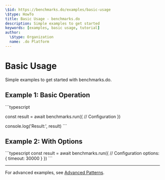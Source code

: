 ```yaml
---
\$id: https://benchmarks.do/examples/basic-usage
\$type: HowTo
title: Basic Usage - benchmarks.do
description: Simple examples to get started
keywords: [examples, basic usage, tutorial]
author:
  \$type: Organization
  name: .do Platform
---
```


# Basic Usage

Simple examples to get started with benchmarks.do.

## Example 1: Basic Operation

\`\`\`typescript

const result = await benchmarks.run({
// Configuration
})

console.log('Result:', result)
\`\`\`

## Example 2: With Options

\`\`\`typescript
const result = await benchmarks.run({
// Configuration
options: {
timeout: 30000
}
})
\`\`\`

---

For advanced examples, see [Advanced Patterns](./advanced-patterns.mdx).
